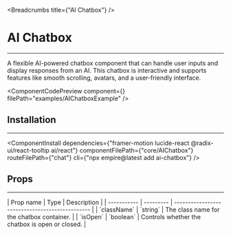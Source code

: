 
<Breadcrumbs title={"AI Chatbox"} />

# AI Chatbox

---

A flexible AI-powered chatbox component that can handle user inputs and display responses from an AI. This chatbox is interactive and supports features like smooth scrolling, avatars, and a user-friendly interface.

<ComponentCodePreview
  component={<AIChatboxExample />}
  filePath="examples/AIChatboxExample"
/>

## Installation

---

<ComponentInstall
  dependencies={"framer-motion lucide-react @radix-ui/react-tooltip ai/react"}
  componentFilePath={"core/AIChatbox"}
  routeFilePath={"chat"}
  cli={"npx empire@latest add ai-chatbox"}
/>

## Props

---

<div className="enhanced-table-container">
| Prop name   | Type      | Description                                     |
| ----------- | --------- | ----------------------------------------------- |
| `className` | `string`  | The class name for the chatbox container.       |
| `isOpen`    | `boolean` | Controls whether the chatbox is open or closed. |
</div>
